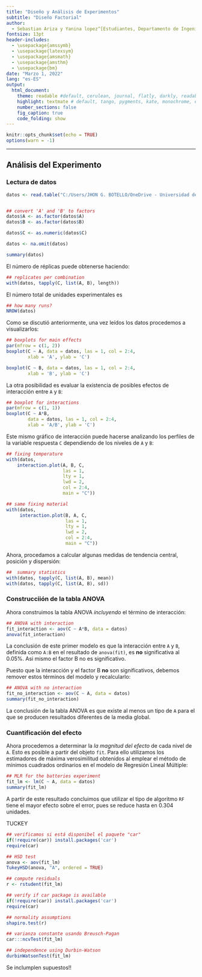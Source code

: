 ---
title: "Diseño y Análisis de Experimentos"
subtitle: "Diseño Factorial"
author:
  - Sebastian Ariza y Yanina lopez^[Estudiantes, Departamento de Ingeniería Industrial, Universidad del Norte, Barranquilla, Colombia.]
fontsize: 13pt
header-includes:
  - \usepackage{amssymb}
  - \usepackage{latexsym}
  - \usepackage{amsmath} 
  - \usepackage{amsthm} 
  - \usepackage{bm} 
date: "Marzo 1, 2022"
lang: "es-ES"
output: 
  html_document: 
    theme: readable #default, cerulean, journal, flatly, darkly, readable, spacelab, united, cosmo, lumen, paper, sandstone, simplex, and yeti.
    highlight: textmate # default, tango, pygments, kate, monochrome, espresso, zenburn, haddock, breezedark, and textmate
    number_sections: false
    fig_caption: true
    code_folding: show
---

```{r setup, include=FALSE}
knitr::opts_chunk$set(echo = TRUE)
options(warn = -1)
```

<hr>


## Análisis del Experimento

### Lectura de datos

```{r}
datos <- read.table("C:/Users/JHON G. BOTELLO/OneDrive - Universidad del Norte/Escritorio/DATOS.txt",header = TRUE)


## convert 'A' and 'B' to factors
datos$A <- as.factor(datos$A)
datos$B <- as.factor(datos$B)

datos$C <- as.numeric(datos$C)

datos <- na.omit(datos)

summary(datos)
```

El número de réplicas puede obtenerse haciendo:

```{r}
## replicates per combination
with(datos, tapply(C, list(A, B), length))
```

El número total de unidades experimentales es

```{r}
## how many runs?
NROW(datos)
```


Como se discutió anteriormente, una vez leídos los datos procedemos a visualizarlos:


```{r, message=FALSE, fig.width = 7, fig.height = 4.5, fig.align = 'center'}
## boxplots for main effects
par(mfrow = c(1, 2))
boxplot(C ~ A, data = datos, las = 1, col = 2:4, 
        xlab = 'A', ylab = 'C')

boxplot(C ~ B, data = datos, las = 1, col = 2:4, 
        xlab = 'B', ylab = 'C')
```


La otra posibilidad es evaluar la existencia de posibles efectos de interacción entre `A` y `B`:

```{r, message=FALSE, fig.width = 7, fig.height = 6, fig.align = 'center'}
## boxplot for interactions
par(mfrow = c(1, 1))
boxplot(C ~ A*B, 
        data = datos, las = 1, col = 2:4, 
        xlab = 'A/B', ylab = 'C')
```

Este mismo gráfico de interacción puede hacerse analizando los perfiles de la variable respuesta `C` dependiendo de los niveles de `A` y `B`: 

```{r, message=FALSE, fig.width = 7, fig.height = 4.5, fig.align = 'center'}
## fixing temperature
with(datos, 
    interaction.plot(A, B, C,
                     las = 1,
                     lty = 1,
                     lwd = 2,
                     col = 2:4,
                     main = "C"))

## same fixing material
with(datos, 
     interaction.plot(B, A, C,
                      las = 1,
                      lty = 1,
                      lwd = 2,
                      col = 2:4, 
                      main = "C"))

```

Ahora, procedamos a calcular algunas medidas de tendencia central, posición y dispersión:

```{r}
##  summary statistics 
with(datos, tapply(C, list(A, B), mean))
with(datos, tapply(C, list(A, B), sd))
```

### Construcciión de la tabla ANOVA

Ahora construimos la tabla ANOVA _incluyendo_ el término de interacción:

```{r}
## ANOVA with interaction
fit_interaction <- aov(C ~ A*B, data = datos)
anova(fit_interaction)
```

La conclusión de este primer modelo es que la interacción entre `A` y  `B`, definida como `A:B` en el resultado de `anova(fit)`, es **no** significativa al 0.05\%. 
Asi mismo el factor B no es significativo.

Puesto que la interacción y el factor B **no** son significativos, debemos remover estos términos del modelo y recalcularlo:

```{r}
## ANOVA with no interaction
fit_no_interaction <- aov(C ~ A, data = datos)
summary(fit_no_interaction)
```



La conclusión de la tabla ANOVA es que existe al menos un tipo de `A` para el que se producen resultados diferentes de la media global. 

### Cuantificación del efecto
Ahora procedemos a determinar la _la magnitud del efecto_ de cada nivel de `A`. Esto es posible a partir del objeto `fit`. Para ello utilizamos los estimadores de máxima verosimilitud obtenidos al emplear el método de mínimos cuadrados ordinarios en el modelo de Regresión Lineal Múltiple:

```{r}
## MLR for the batteries experiment
fit_lm <- lm(C ~ A, data = datos)
summary(fit_lm)
```

A partir de este resultado concluimos que utilizar el tipo de algoritmo `RF`   tiene el mayor efecto sobre el error, pues se reduce hasta en 0.304 unidades.

TUCKEY

```{r, message=FALSE,fig.width = 6, fig.height = 6, fig.align = 'center'}
## verificamos si está disponibel el paquete "car"
if(!require(car)) install.packages('car')
require(car)

## HSD test
anova <- aov(fit_lm)
TukeyHSD(anova, "A", ordered = TRUE)
```


```{r}
## compute residuals 
r <- rstudent(fit_lm)
```


```{r, message=FALSE, fig.width = 8, fig.height = 6}
## verify if car package is available
if(!require(car)) install.packages('car')
require(car)

## normality assumptions
shapiro.test(r) 

## varianza constante usando Breusch-Pagan
car:::ncvTest(fit_lm)

## independence using Durbin-Watson
durbinWatsonTest(fit_lm)
```

Se inclumplen supuestos!!




